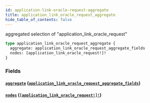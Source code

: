 ```yaml
---
id: application-link-oracle-request-aggregate
title: application_link_oracle_request_aggregate
hide_table_of_contents: false
---
```


aggregated selection of "application_link_oracle_request"

```graphql
type application_link_oracle_request_aggregate {
  aggregate: application_link_oracle_request_aggregate_fields
  nodes: [application_link_oracle_request!]!
}
```

### Fields

#### [`aggregate`](#) ([`application_link_oracle_request_aggregate_fields`](/07-graphql/objects/application-link-oracle-request-aggregate-fields))

#### [`nodes`](#) ([`[application_link_oracle_request!]!`](/07-graphql/objects/application-link-oracle-request))
